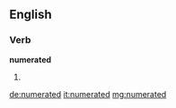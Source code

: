 ==English==

===Verb===
'''numerated'''

# {{past of|numerate}}

[[de:numerated]]
[[it:numerated]]
[[mg:numerated]]